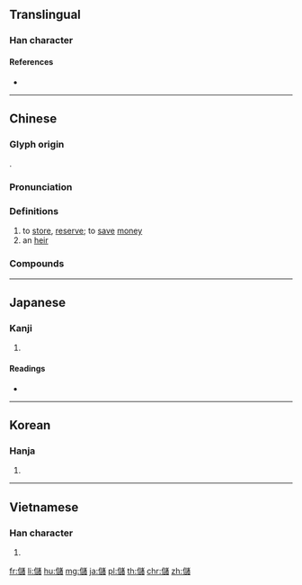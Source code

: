 {{character info/new}}
{{also|储}}
==Translingual==

===Han character===
{{Han char|rn=9|rad=人|as=16|sn=18|four=24260|canj=OYRA|ids=⿰亻諸}}

====References====
* {{Han ref|kx=0121.200|dkj=01284|dj=0256.060|hdz=10235.090|uh=5132|ud=20786|bh=C078|bd=49272}}

----

==Chinese==
{{zh-forms|s=储}}

===Glyph origin===
{{Han etym}}
{{Han compound|人|諸|c1=s|c2=p|ls=psc}}.

===Pronunciation===
{{zh-pron
|m=儲
|c=cyu5,cyu4,cyu1
|h=pfs=chhù
|mn=tû/thû/qz:thîr
|mc=y
|oc=y
|cat=v,n
}}

===Definitions===
{{zh-hanzi}}

# to [[store]], [[reserve]]; to [[save]] [[money]]
# an [[heir]]

===Compounds===
{{der3
|{{zh-l|儲藏室}}
|{{zh-l|儲蓄|save, store, put aside, deposit (money)}}
|{{zh-l|儲存|save, store, put aside (objects)}}
|{{zh-l|儲水库|storage tank for water, reservoir}}
|{{zh-l|儲君|heir to the throne}}
|{{zh-l|王儲}}
|{{zh-l|東儲}}
|{{zh-l|儲款}}
}}

----

==Japanese==

===Kanji===
{{ja-kanji|grade=|rs=人16}}

# {{defn|lang=ja|sort=人16}}

====Readings====
* {{ja-readings|on=[[ちょ]] (cho)|kun=[[そえ]] (soe), [[たくわえる]] (takuwaeru), [[もうける]] (moukeru)}}

----

==Korean==

===Hanja===
{{ko-hanja|hangeul=저|rv=jeo|mr=chŏ}}

# {{defn|lang=ko|sort=人16}}

----

==Vietnamese==

===Han character===
{{vi-hantu|[[trữ]], [[trừ]]|rs=人16}}

# {{defn|lang=vi|sort=人16}}

[[fr:儲]]
[[li:儲]]
[[hu:儲]]
[[mg:儲]]
[[ja:儲]]
[[pl:儲]]
[[th:儲]]
[[chr:儲]]
[[zh:儲]]